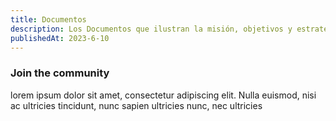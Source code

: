 ```yaml
---
title: Documentos
description: Los Documentos que ilustran la misión, objetivos y estrategias de Codea.dev para apoyar y empoderar a estudiantes en áreas rurales mediante el acceso a la educación y la tecnología.
publishedAt: 2023-6-10
---
```


<HeroHome />

### Join the community

lorem ipsum dolor sit amet, consectetur adipiscing elit. Nulla euismod, nisi ac ultricies tincidunt, nunc sapien ultricies nunc, nec ultricies
